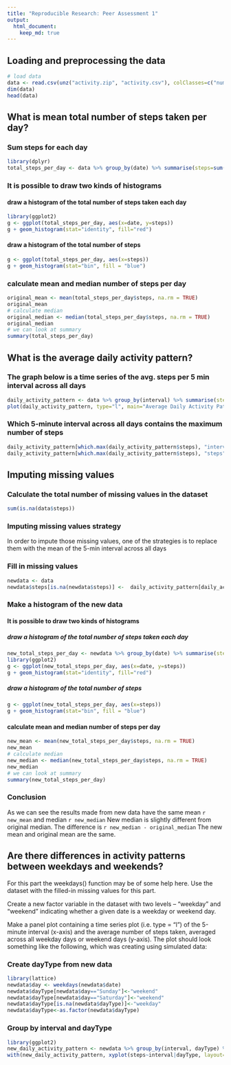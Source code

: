 ```yaml
---
title: "Reproducible Research: Peer Assessment 1"
output: 
  html_document:
    keep_md: true
---
```



## Loading and preprocessing the data
```r
# load data
data <- read.csv(unz("activity.zip", "activity.csv"), colClasses=c("numeric", "Date", "numeric"))
dim(data)
head(data)
```


## What is mean total number of steps taken per day?

### Sum steps for each day
```r
library(dplyr)
total_steps_per_day <- data %>% group_by(date) %>% summarise(steps=sum(steps))
```

### It is possible to draw two kinds of histograms

#### draw a histogram of the total number of steps taken each day
```r
library(ggplot2)
g <- ggplot(total_steps_per_day, aes(x=date, y=steps)) 
g + geom_histogram(stat="identity", fill="red")
```

#### draw a histogram of the total number of steps 
```r
g <- ggplot(total_steps_per_day, aes(x=steps)) 
g + geom_histogram(stat="bin", fill = "blue")
```

### calculate mean and median number of steps per day
```r
original_mean <- mean(total_steps_per_day$steps, na.rm = TRUE)
original_mean
# calculate median
original_median <- median(total_steps_per_day$steps, na.rm = TRUE)
original_median
# we can look at summary
summary(total_steps_per_day)
```

## What is the average daily activity pattern?

### The graph below is a time series of the avg. steps per 5 min interval across all days
```r
daily_activity_pattern <- data %>% group_by(interval) %>% summarise(steps=mean(steps, na.rm=TRUE))
plot(daily_activity_pattern, type="l", main="Average Daily Activity Pattern", xlab="5-minute interval", ylab="Average number of steps taken across all days")
```

### Which 5-minute interval across all days contains the maximum number of steps

```r
daily_activity_pattern[which.max(daily_activity_pattern$steps), "interval"]
daily_activity_pattern[which.max(daily_activity_pattern$steps), "steps"]
```

## Imputing missing values

### Calculate the total number of missing values in the dataset
```r
sum(is.na(data$steps))
```

### Imputing missing values strategy 
In order to impute those missing values, one of the strategies is to replace them with the mean of the 5-min interval across all days

### Fill in missing values
```r
newdata <- data
newdata$steps[is.na(newdata$steps)] <-  daily_activity_pattern[daily_activity_pattern$interval == newdata$interval[is.na(newdata$steps)]]$steps
```

### Make a histogram of the new data

#### It is possible to draw two kinds of histograms

##### draw a histogram of the total number of steps taken each day
```r
new_total_steps_per_day <- newdata %>% group_by(date) %>% summarise(steps=sum(steps))
library(ggplot2)
g <- ggplot(new_total_steps_per_day, aes(x=date, y=steps)) 
g + geom_histogram(stat="identity", fill="red")
```

##### draw a histogram of the total number of steps 
```r
g <- ggplot(new_total_steps_per_day, aes(x=steps)) 
g + geom_histogram(stat="bin", fill = "blue")
```

#### calculate mean and median number of steps per day
```r
new_mean <- mean(new_total_steps_per_day$steps, na.rm = TRUE)
new_mean
# calculate median
new_median <- median(new_total_steps_per_day$steps, na.rm = TRUE)
new_median
# we can look at summary
summary(new_total_steps_per_day)
```

### Conclusion
As we can see the results made from new data have the same mean `r new_mean` and median `r new_median`
New median is slightly different from original median. The difference is `r new_median - original_median`
The new mean and original mean are the same.

## Are there differences in activity patterns between weekdays and weekends?
For this part the weekdays() function may be of some help here. Use the dataset with the filled-in missing values for this part.

Create a new factor variable in the dataset with two levels – “weekday” and “weekend” indicating whether a given date is a weekday or weekend day.

Make a panel plot containing a time series plot (i.e. type = "l") of the 5-minute interval (x-axis) and the average number of steps taken, averaged across all weekday days or weekend days (y-axis). The plot should look something like the following, which was creating using simulated data:

### Create dayType from new data
```r
library(lattice)
newdata$day <- weekdays(newdata$date)
newdata$dayType[newdata$day=="Sunday"]<-"weekend"
newdata$dayType[newdata$day=="Saturday"]<-"weekend"
newdata$dayType[is.na(newdata$dayType)]<-"weekday"
newdata$dayType<-as.factor(newdata$dayType)
```
### Group by interval and dayType
```r
library(ggplot2)
new_daily_activity_pattern <- newdata %>% group_by(interval, dayType) %>% summarise(steps=mean(steps))
with(new_daily_activity_pattern, xyplot(steps~interval|dayType, layout=c(1,2), type="l", xlab="Interval", ylab="Number of steps"))
```